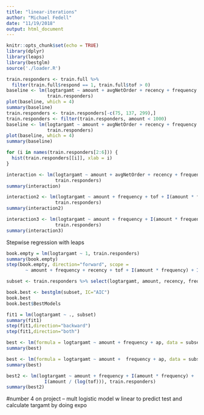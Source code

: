 ```yaml
---
title: "linear-iterations"
author: "Michael Fedell"
date: "11/19/2018"
output: html_document
---
```


```r
knitr::opts_chunk$set(echo = TRUE)
library(dplyr)
library(leaps)
library(bestglm)
source('./loader.R')
```


```r
train.responders <- train.full %>% 
  filter(train.full$respond == 1, train.full$tof > 0)
baseline <- lm(logtargamt ~ amount + avgNetOrder + recency + frequency + tof,
               train.responders)
plot(baseline, which = 4)
summary(baseline)
train.responders <- train.responders[-c(75, 137, 299),]
train.responders <- filter(train.responders, amount < 1000)
baseline <- lm(logtargamt ~ amount + avgNetOrder + recency + frequency + tof,
               train.responders)
plot(baseline, which = 4)
summary(baseline)
```

```r
for (i in names(train.responders[2:6])) {
  hist(train.responders[[i]], xlab = i)
}
```

```r
interaction <- lm(logtargamt ~ amount + avgNetOrder + recency + frequency + tof + I(amount * frequency) + I(recency * frequency),
                  train.responders)
summary(interaction)
```

```r
interaction2 <- lm(logtargamt ~ amount + frequency + tof + I(amount * frequency) + I(frequency / tof) + I(amount / tof),
                  train.responders)
summary(interaction2)
```


```r
interaction3 <- lm(logtargamt ~ amount + frequency + I(amount * frequency) + I(amount / (tof)),
                  train.responders)
summary(interaction3)
```

Stepwise regression with leaps
```r
book.empty = lm(logtargamt ~ 1, train.responders)
summary(book.empty)
step(book.empty, direction="forward", scope = 
       ~ amount + frequency + recency + tof + I(amount * frequency) + I(amount / (tof + 0.0001)))
```

```r
subset <- train.responders %>% select(logtargamt, amount, recency, frequency, tof) %>% mutate(af = amount * frequency, ap = amount / (tof + 0.0001))

book.best <- bestglm(subset, IC="AIC")
book.best
book.best$BestModels

fit1 = lm(logtargamt ~ ., subset)
summary(fit1)
step(fit1,direction="backward")
step(fit1,direction="both")
```

```r
best <- lm(formula = logtargamt ~ amount + frequency + ap, data = subset)
summary(best)
```

```r
best <- lm(formula = logtargamt ~ amount +  frequency + ap, data = subset)
summary(best)
```

```r
best2 <- lm(logtargamt ~ amount + frequency + I(amount * frequency) +
              I(amount / (log(tof))), train.responders)
summary(best2)
```


#number 4 on project -- mult logistic model w linear to predict test and calculate targamt by doing expo

